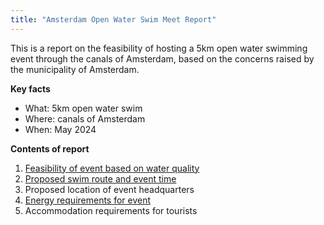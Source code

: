 ```yaml
---
title: "Amsterdam Open Water Swim Meet Report"
---
```


This is a report on the feasibility of hosting a 5km open water swimming event through the canals of Amsterdam, based on the concerns raised by the municipality of Amsterdam.

**Key facts**

* What: 5km open water swim
* Where: canals of Amsterdam
* When: May 2024

**Contents of report**

1. [Feasibility of event based on water quality](water.ipynb)
1. [Proposed swim route and event time](route-and-time.ipynb)
1. Proposed location of event headquarters
1. [Energy requirements for event](sustainability.ipynb)
1. Accommodation requirements for tourists